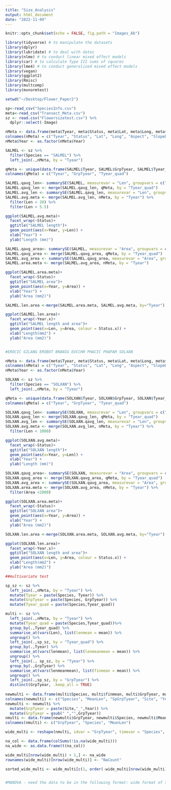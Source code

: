 ```yaml
---
title: "Size_Analysis"
output: html_document
date: "2022-11-09"
---
```


```r
knitr::opts_chunk$set(echo = FALSE, fig.path = "Images_Ab")

library(tidyverse) # to manipulate the datasets
library(dplyr)
library(lubridate) # to deal with dates
library(nlme) # to conduct linear mixed effect models
library(car) # to calculate Type III sums of squares
library(lme4) # to conduct generalized mixed effect models
library(vegan)
library(ggplot2)
library(Rmisc)
library(multcomp)
library(mvnormtest)

setwd("~/Desktop/Flower_Paper2")

sp<-read_csv("SpeciesInfo.csv")  
meta<-read_csv("Transect_Meta.csv")
sz <- read.csv("Flowersizetest.csv") %>%
  dplyr::select(-Image)

```



```r

nMeta <- data.frame(meta$Tyear, meta$Status, meta$Lat, meta$Long, meta$Aspect, meta$SlopeD, meta$SlopeP, meta$SpRound, meta$Year)
colnames(nMeta) = c("Tyear", "Status", "Lat", "Long", "Aspect", "SlopeD", "SlopeP", "SpRound", "Year")
nMeta$Year <- as.factor(nMeta$Year)

SALMEL <- sz %>%
  filter(Species == "SALMEL") %>%
  left_join(.,nMeta, by = "Tyear") 

qMeta <- unique(data.frame(SALMEL$Tyear, SALMEL$GrpTyear, SALMEL$Tyear_quad))
colnames(qMeta) = c("Tyear", "GrpTyear", "Tyear_quad")

SALMEL.qavg_len<- summarySE(SALMEL, measurevar = "Len", groupvars = c("Tyear_quad"), na.rm = TRUE, conf.interval = 0.95)
SALMEL.qavg_len <- merge(SALMEL.qavg_len, qMeta, by = "Tyear_quad")
SALMEL.avg_len <- summarySE(SALMEL.qavg_len, measurevar = "Len", groupvars = c("Tyear"), na.rm = TRUE, conf.interval = 0.95)
SALMEL.avg.meta <- merge(SALMEL.avg_len, nMeta, by = "Tyear") %>%
  filter(Len < 20) %>%
  filter(Len > 5.5)

ggplot(SALMEL.avg.meta)+
  facet_wrap(~Status)+
  ggtitle("SALMEL length")+
  geom_point(aes(x=Year, y=Len)) +
  xlab("Year") +
  ylab("Length (mm)")

SALMEL.qavg_area<- summarySE(SALMEL, measurevar = "Area", groupvars = c("Tyear_quad"), na.rm = TRUE, conf.interval = 0.95)
SALMEL.qavg_area <- merge(SALMEL.qavg_area, qMeta, by = "Tyear_quad")
SALMEL.avg_area <- summarySE(SALMEL.qavg_area, measurevar = "Area", groupvars = c("Tyear"), na.rm = TRUE, conf.interval = 0.95)
SALMEL.area.meta <- merge(SALMEL.avg_area, nMeta, by = "Tyear")

ggplot(SALMEL.area.meta)+
  facet_wrap(~Status)+
  ggtitle("SALMEL area")+
  geom_point(aes(x=Year, y=Area)) +
  xlab("Year") +
  ylab("Area (mm2)")

SALMEL.len.area <-merge(SALMEL.area.meta, SALMEL.avg.meta, by="Tyear")

ggplot(SALMEL.len.area)+
  facet_wrap(~Year.x)+
  ggtitle("SALMEL length and area")+
  geom_point(aes(x=Len, y=Area, colour = Status.x)) +
  xlab("Length(mm2") +
  ylab("Area (mm2)")



```

```r

#EROCIC GILANG EROBOT BRANIG EUCCHR PHACIC PHAPAR SOLXAN

nMeta <- data.frame(meta$Tyear, meta$Status, meta$Lat, meta$Long, meta$Aspect, meta$SlopeD, meta$SlopeP, meta$SpRound, meta$Year)
colnames(nMeta) = c("Tyear", "Status", "Lat", "Long", "Aspect", "SlopeD", "SlopeP", "SpRound", "Year")
nMeta$Year <- as.factor(nMeta$Year)

SOLXAN <- sz %>%
  filter(Species == "SOLXAN") %>% 
  left_join(.,nMeta, by = "Tyear") 

qMeta <- unique(data.frame(SOLXAN$Tyear, SOLXAN$GrpTyear, SOLXAN$Tyear_quad))
colnames(qMeta) = c("Tyear", "GrpTyear", "Tyear_quad")

SOLXAN.qavg_len<- summarySE(SOLXAN, measurevar = "Len", groupvars = c("Tyear_quad"), na.rm = TRUE, conf.interval = 0.95)
SOLXAN.qavg_len <- merge(SOLXAN.qavg_len, qMeta, by = "Tyear_quad")
SOLXAN.avg_len <- summarySE(SOLXAN.qavg_len, measurevar = "Len", groupvars = c("Tyear"), na.rm = TRUE, conf.interval = 0.95)
SOLXAN.avg.meta <- merge(SOLXAN.avg_len, nMeta, by = "Tyear") %>%
  filter(Len < 1000) 

ggplot(SOLXAN.avg.meta)+
  facet_wrap(~Status)+
  ggtitle("SOLXAN length")+
  geom_point(aes(x=Year, y=Len)) +
  xlab("Year") +
  ylab("Length (mm)")

SOLXAN.qavg_area<- summarySE(SOLXAN, measurevar = "Area", groupvars = c("Tyear_quad"), na.rm = TRUE, conf.interval = 0.95)
SOLXAN.qavg_area <- merge(SOLXAN.qavg_area, qMeta, by = "Tyear_quad")
SOLXAN.avg_area <- summarySE(SOLXAN.qavg_area, measurevar = "Area", groupvars = c("Tyear"), na.rm = TRUE, conf.interval = 0.95)
SOLXAN.area.meta <- merge(SOLXAN.avg_area, nMeta, by = "Tyear") %>%
  filter(Area <2000)

ggplot(SOLXAN.area.meta)+
  facet_wrap(~Status)+
  ggtitle("SOLXAN area")+
  geom_point(aes(x=Year, y=Area)) +
  xlab("Year") +
  ylab("Area (mm2)")

SOLXAN.len.area <-merge(SOLXAN.area.meta, SOLXAN.avg.meta, by="Tyear")

ggplot(SOLXAN.len.area)+
  facet_wrap(~Year.x)+
  ggtitle("SOLXAN length and area")+
  geom_point(aes(x=Len, y=Area, colour = Status.x)) +
  xlab("Length(mm2") +
  ylab("Area (mm2)")

```


```r

##multivariate test

sp_sz <- sz %>%
  left_join(.,nMeta, by = "Tyear") %>%
  mutate(Tyear = paste(Species, Tyear)) %>%
  mutate(GrpTyear = paste(Species, GrpTyear)) %>%
  mutate(Tyear_quad = paste(Species,Tyear_quad))

multi <- sz %>%
  left_join(.,nMeta, by = "Tyear") %>%
  mutate(Tyear_quad = paste(Species,Tyear_quad))%>%
  group_by(.,Tyear_quad) %>%
  summarise_at(vars(Len), list(lenmean = mean)) %>%
  ungroup() %>%
  left_join(.,sp_sz, by = "Tyear_quad") %>%
  group_by(.,Tyear) %>%
  summarise_at(vars(lenmean), list(lenmeanmean = mean)) %>%
  ungroup() %>%
  left_join(., sp_sz, by = "Tyear") %>%
  group_by(.,GrpTyear) %>%
  summarise_at(vars(lenmeanmean), list(finmean = mean)) %>%
  ungroup() %>%
  left_join(.,sp_sz, by = "GrpTyear") %>%
  distinct(GrpTyear, .keep_all = TRUE)
  
newmulti <- data.frame(multi$Species, multi$finmean, multi$GrpTyear, multi$Site, multi$Year.x, multi$Status)
colnames(newmulti) <- c("Species", "MeanLen", "SpGrpTyear", "Site", "Year", "Status")
newmulti <- newmulti %>%
  mutate(GrpTyear = paste(Site,"_",Year)) %>%
  mutate(GrpTyear = gsub(" ","",GrpTyear)) 
nmulti <- data.frame(newmulti$GrpTyear, newmulti$Species, newmulti$MeanLen)
colnames(nmulti) <- c("GrpTyear", "Species", "MeanLen")

wide_multi <- reshape(nmulti, idvar = "GrpTyear", timevar = "Species", direction = "wide") ##wide format of all species averages for transect_year combos

na_col <- data.frame(colSums(!is.na(wide_multi)))
na_wide <- as.data.frame(t(na_col))

wide_multi[nrow(wide_multi) + 1,] <- na_wide
rownames(wide_multi)[nrow(wide_multi)] <- "NaCount"

sorted_wide_multi <- wide_multi[c(1, order(-wide_multi[nrow(wide_multi), -1]) + 1)]


#MANOVA - need the data to be in the following format: wide format of the measurements with species across the top and lengths below, burn status below

```



```r



```



















